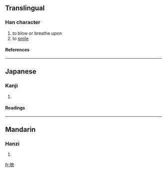 ==Translingual==
===Han character===
{{Han char|rn=76|rad=欠|as=05|sn=9|four=2768<sub>2</sub>|canj=心口弓人 (PRNO)}}
# to blow or breathe upon
# to [[smile]]
====References====
{{Han ref|kx=0566.220|dkj=16028|dj=0955.120|hdz=32137.060|uh=6B28|ud=27432|bh=CF64|bd=53092}}

----
==Japanese==
===Kanji===
{{ja-kanji|grade=|rs=欠05}}
# {{defn|Japanese}} 
====Readings====
{{ja-readings|on=[[く]] (ku)|kun=[[ふく]] (fuku)}}

----
==Mandarin==
===Hanzi===
{{cmn-hanzi|pin=[[ké]] ([[ke2]]), [[xū]] ([[xu1]])|wg=k'o<sup>2</sup>, hsü<sup>1</sup>}}
# {{defn|Mandarin}}

[[fr:欨]]